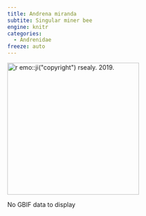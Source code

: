 ```yaml
---
title: Andrena miranda
subtite: Singular miner bee
engine: knitr
categories:
  - Andrenidae
freeze: auto
---
```

[![`r emo::ji("copyright")` rsealy. 2019.](/files/no_bee.png){height=300}](https://inaturalist.ca/observations/47634544)

No GBIF data to display
